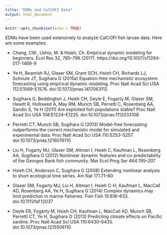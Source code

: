 ```yaml
---
title: "EDMs and CalCOFI Data"
output: html_document
---
```


```r
knitr::opts_chunk$set(echo = TRUE)
```

EDMs have been used extensively to analyze CalCOFI fish larvae data. Here are some examples:

* Chang, CW., Ushio, M. & Hsieh, Ch. Empirical dynamic modeling for beginners. Ecol Res 32, 785–796 (2017). https://doi.org/10.1007/s11284-017-1469-9

* Ye H, Beamish RJ, Glaser SM, Grant SCH, Hsieh CH, Richards LJ, Schnute JT, Sugihara G (2015a) Equation-free mechanistic ecosystem forecasting using empirical dynamic modeling. Proc Natl Acad Sci USA 112:E1569–E1576. doi:10.1073/pnas.1417063112

* Sugihara G, Beddington J, Hsieh CH, Deyle E, Fogarty M, Glaser SM, Hewitt R, Hollowed A, May RM, Munch SB, Perretti C, Rosenberg AA, Sandin S, Ye H (2011) Are exploited fish populations stable? Proc Natl Acad Sci USA 108:E1224–E1225. doi:10.1073/pnas.1112033108

* Perretti CT, Munch SB, Sugihara G (2013) Model-free forecasting outperforms the correct mechanistic model for simulated and experimental data. Proc Natl Acad Sci USA 110:5253–5257. doi:10.1073/pnas.1216076110

* Liu H, Fogarty MJ, Glaser SM, Altman I, Hsieh C, Kaufman L, Rosenberg AA, Sugihara G (2012) Nonlinear dynamic features and co-predictability of the Georges Bank fish community. Mar Ecol Prog Ser 464:195–207

* Hsieh CH, Anderson C, Sugihara G (2008) Extending nonlinear analysis to short ecological time series. Am Nat 171:71–80

* Glaser SM, Fogarty MJ, Liu H, Altman I, Hsieh C-H, Kaufman L, MacCall AD, Rosenberg AA, Ye H, Sugihara G (2014) Complex dynamics may limit prediction in marine fisheries. Fish Fish 15:616–633. doi:10.1111/faf.12037

* Deyle ER, Fogarty M, Hsieh CH, Kaufman L, MacCall AD, Munch SB, Perretti CT, Ye H, Sugihara G (2013) Predicting climate effects on Pacific sardine. Proc Natl Acad Sci USA 110:6430–6435. doi:10.1073/pnas.1215506110



